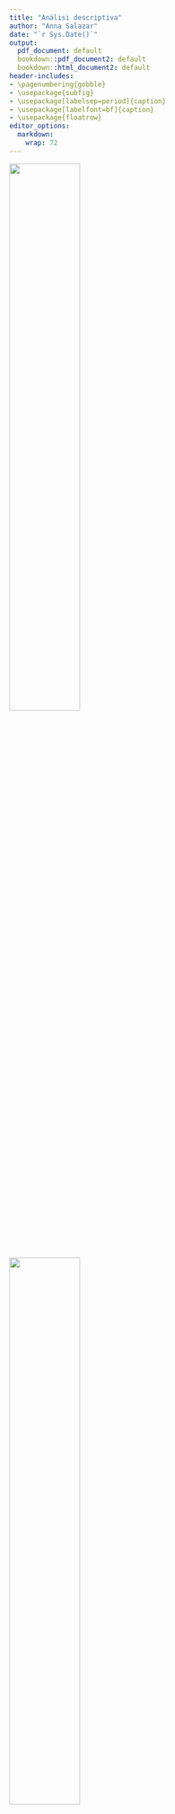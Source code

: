 ```yaml
---
title: "Anàlisi descriptiva"
author: "Anna Salazar"
date: "`r Sys.Date()`"
output:
  pdf_document: default
  bookdown::pdf_document2: default
  bookdown::html_document2: default
header-includes:
- \pagenumbering{gobble}
- \usepackage{subfig}
- \usepackage[labelsep=period]{caption}
- \usepackage[labelfont=bf]{caption}
- \usepackage{floatrow}
editor_options:
  markdown:
    wrap: 72
---
```

\vspace{130mm}

<left>
![](~/Documents/GitHub/TFG/Imatges portada/fme.png){width="50%"}
</left> <right>
![](~/Documents/GitHub/TFG/Imatges portada/UB.png){width="50%"}
</right> 
\newpage

\renewcommand{\contentsname}{Índex}
\renewcommand{\figurename}{Figura}
\renewcommand{\tablename}{Taula}
\floatsetup[table]{capposition=bottom}
\floatsetup[figure]{capposition=bottom}
\captionsetup{width=.75\textwidth}
\tableofcontents

\pagebreak

\pagenumbering{arabic}

```r
knitr::opts_chunk$set(echo = FALSE)
x <- c("bigrquery", "kableExtra", "DBI", "knitr", "dplyr", "VIM", "tidyverse", "summarytools", "reshape2", "ggplot2", "devtools", "naniar", "forcats", "sqldf", "factoextra")

lapply(x, require, character.only = TRUE)

projecte <- "level-oxygen-353005"

dades <- dbConnect(
  bigrquery::bigquery(),
  project = projecte,
  dataset = "examen_final",
  billing = projecte
)
```


# Descripció de la base de dades

```r
A <- data.frame(dbGetQuery(dades, "SELECT * FROM `level-oxygen-353005.examen_final.accident`"))
B <- data.frame(dbGetQuery(dades, "SELECT * FROM `level-oxygen-353005.examen_final.person`"))
C <- data.frame(dbGetQuery(dades, "SELECT * FROM `level-oxygen-353005.examen_final.vehicle`"))
C$HIT_RUN[C$HIT_RUN==9] <- 0 
B$MORT == 0
B$MORT[B$DOA==7 | B$DOA==8 ] <- 1 
```

Les bases de dades que seran utilitzades al llarg de l'estudi provenen de l'agència estatal de trànsit dels Estats Units i contenen tres taules, entre les quals s'hi troba un llistat d’accidents de tràfic ocorreguts al desembre de 2015 als Estats Units, juntament amb un recompte de totes les persones (conductors, passatgers o vianants) involucrades als accidents i, finalment, un inventari de tots els vehicles involucrats als accidents. 

L'enllaç a la base esmentada és el següent: 

<https://www.transportation.gov/briefing-room/traffic-fatalities-sharply-2015>


Més concretament, en cada taula es poden trobar les variables següents:

**Accident** és un llistat d’accidents de trànsit ocorreguts al desembre de 2015 als Estats Units.

| Variable           | Tipus         | Descripció                                                                                                        |
|--------------------|---------------|-------------------------------------------------------------------------------------------------------------------|
| ST_CASE            | Categòrica    | Codi de l’accident                                                                                                |
| DAY                | Categòrica    | Dia de l’accident (de l’1 al 31)                                                                                  |
| HOUR               | Numèrica      | Hora de l’accident (99 = desconeguda)                                                                             |
| MINUTE             | Numèrica      | Minut de l’accident (99 = desconegut)                                                                             |
| RUR_URB            | Categòrica    | Informació sobre la localització (1 = Rural, 2 = Urbà, 6 = Via no classificada, 8 = No registrat, 9 = Desconegut) |
| DAY_WEEK           | Categòrica    | Dia de la setmana (1 = Diumenge, 2 = Dilluns, ..., 7 = Dissabte)                                                  |
| FATALS             | Numèrica      | Nombre de ferits a l’accident                                                                                     |
| DRUNK_DR           | Numèrica      | Nombre de conductors beguts involucrats a l’accident                                                              |
: Llistat de variables de la taula Accident

**Person** és un llistat de totes les persones (conductors, passatgers o vianants) involucrades als accidents.

| Variable           | Tipus         | Descripció                                                                                                        |
|--------------------|---------------|-------------------------------------------------------------------------------------------------------------------|
| ST_CASE            | Categòrica    | Codi de l’accident al qual està involucrada la persona                                                            |
| PER_NO             | Categòrica    | Nombre de la persona dins de cada accident                                                                        |
| AGE                | Numèrica      | Edat de la persona (998 = No registrada, 999 = Desconeguda)                                                       |
| SEX                | Categòrica    | Sexe de la persona (1 = home, 2 = dona, 8 = No registrat, 9 = Desconegut)                                          |
| PER_TYP            | Categòrica    | Tipus de persona (1 = conductor, 2 = ocupant, resta de codis = altres)                                            |
| DOA                | Categòrica    | Tipus de víctima (0 = sobreviu, 7 = mort a l’accident, 8 = mort al trasllat, 9 = Desconegut)                |

: Llistat de variables de la taula Person

**Vehicle** és un llistat de tots els vehicles involucrats als accidents.


| Variable           | Tipus         | Descripció                                                                                                        |
|--------------------|---------------|-------------------------------------------------------------------------------------------------------------------|
| ST_CASE            | Categòrica    | Codi de l’accident al qual està involucrat el vehicle                                                             |
| NO_VEH             | Numèrica      | Nombre de vehicles implicats en l'accident                                                                        |
| HIT_RUN            | Categòrica    | Identificador de vehicle fugit (0 = No, 1 = Sí, 9 = Desconegut)                                                   |
| TRAV_SP            | Numèrica      | Velocitat estimada (mph) del vehicle quan va tenir l’accident (997,998 i 999 = Desconegut)                        |
| PREV_SP            | Categòrica    | Indicador d’existència de límit de velocitat permesa just abans de l’accident (997,998 i 999 = Desconegut)  |

: Llistat de variables de la taula Vehicle




## Objectius del projecte

Estudiant aquesta base de dades sobre persones que s'han vist implicades, de forma directa o indirecta, en accidents de trànsit es preten:

- Descriure els tipus d'accidents que estan registrats

- Analitzar els diferents perfils de persones que pateixen accidents de trànsit

- Desenvolupar un model de predicció que ens permeti establir el tipus de víctima que serà cada persona depenent les característiques de l'accident i els vehicles. 

- Estudiar les relacions de dependència entre variables

\pagebreak

# Lectura de les dades

A partir d'aquestes tres taules, s'extreuran dues bases de dades a partir de les quals es treballarà al llarg del projecte.

En primer lloc, es tindrà en compte la informació dels accidents. D'aquesta manera es podrà estudiar les característiques dels diferents accidents regitrats, així com es podran fer prediccions sobre els nous accidents en funció de les seves característiques. S'ha anomenat aquesta base `accident`, i està conformada per les variables següents: DAY, HOUR, MINUTE, RUR_URB, DAY_WEEK, FATALS, DRUNK_DR, NO_PER, MORTS, NO_VEHICLE, HIHAMORTS.

Les variables **MORTS**, **NO_PER**, **NO_VEHICLE** i **HIHAMORTS** han sigut creades a posteriori a partir de les taules de les que es disposava, i es defineixen a continuació:

| Variable            | Tipus         | Descripció                                                                                                      |
|---------------------|---------------|------------------------------------------------------------------------------------------------------------------|
| MORTS               | Numèrica      | Nombre de morts en l'accident                                                                                   |
| NO_PER              | Numèrica      | Nombre de persones implicades en l'accident                                                                     |
| NO_VEHICLE          | Numèrica      | Nombre de vehicles implicats en l'accident                                                                      |
| HIHAMORTS           | Categòrica    | Variable identificadora dels accidents mortals (0: no hi ha morts en l'accident, 1: hi ha morts en l'accident)|

: Llistat de variables definides a posteriori per a la taula Accidents

```r
# Nombre de persones per accident
query11 <- sqldf("SELECT DISTINCT A.ST_CASE, DAY, HOUR, MINUTE, RUR_URB, DAY_WEEK,
                                 FATALS, DRUNK_DR, COUNT(B.ST_CASE) AS NO_PER, SUM(MORT) AS MORTS
                        FROM B INNER JOIN  A 
                        ON A.ST_CASE = B.ST_CASE
                        GROUP BY A.ST_CASE, DAY, HOUR, MINUTE, RUR_URB, DAY_WEEK,
                                 FATALS, DRUNK_DR")

query11$MORTS[is.na(query11$MORTS)] <- 0

# Nombre de vehicles per accident
query12 <- sqldf("SELECT DISTINCT A.ST_CASE, DAY, HOUR, MINUTE, RUR_URB, DAY_WEEK,
                                 FATALS, DRUNK_DR, COUNT(C.ST_CASE) AS NO_VEHICLE
                        FROM C INNER JOIN  A 
                        ON A.ST_CASE = C.ST_CASE
                        GROUP BY A.ST_CASE, DAY, HOUR, MINUTE, RUR_URB, DAY_WEEK,
                                 FATALS, DRUNK_DR")


# Ajuntem l'accident amb el nombre de persones i el nombre de vehicles
accidents <- sqldf("SELECT query11.*, NO_VEHICLE
                        FROM query11 INNER JOIN  query12 
                        ON query11.ST_CASE = query12.ST_CASE")
accident <- accidents[,-1]

accident$HIHAMORTS = 0
accident$HIHAMORTS[accidents$MORTS>0] <- 1

accident <- data.frame(accident)
for(i in c(1, 4, 5, 11)) {
  accident[,i]<-as.factor(accident[,i])
}
```


D'altra banda, s'estudiarà la informació sobre les persones implicades en aquests accidents. D'aquesta manera es podrà perfilar el tipus de conductors en els casos en que hi hagi morts en l'accident, així com en els que no hi hagi. Aquesta informació també ens facilitarà l'elaboració de possibles models per predir el tipus de víctima que serà una persona involucrada en un accident de trànsit en base a les seves característiques. en aquest cas, s'ha anomenat aquesta base `persones`, i està conformada per les variables següents: DAY, HOUR, MINUTE, RUR_URB, DAY_WEEK, FATALS, DRUNK_DR, NO_PER, MORTS, NO_VEHICLE, NO_FUGITS, AGE, SEX, PERTYP i DOA.

Las variable **NO_FUGITS** ha sigut creada a posteriori a partir de les taules de les que es disposava, i es defineix a continuació:

| Variable           | Tipus         | Descripció                                                                                                        |
|--------------------|---------------|-------------------------------------------------------------------------------------------------------------------|
| NO_FUGITS          | Numèrica      | Nombre de vehicles fugits implicats en l'accident                                                                 |
: Llistat de variables definides a posteriori per a la taula Persones

```r
# Ajuntem l'accident amb els vehicles
query3 <- sqldf("SELECT accidents.*, SUM(HIT_RUN) AS NO_FUGITS
                        FROM accidents INNER JOIN  C 
                        ON accidents.ST_CASE = C.ST_CASE
                GROUP BY accidents.ST_CASE, DAY, HOUR, MINUTE, RUR_URB, DAY_WEEK,
                                 FATALS, DRUNK_DR
                HAVING HIT_RUN <> 9")

# Ajuntem l'accident amb les persones
query4 <- sqldf("SELECT query3.*, AGE, SEX, PER_TYP, DOA
                        FROM query3 INNER JOIN  B 
                        ON query3.ST_CASE = B.ST_CASE")
persones <- query4[,-1]
n <- nrow(persones)
persones <- data.frame(persones)
for(i in c(1, 4, 5, 13, 14, 15)) {
  persones[,i]<-as.factor(persones[,i])
}
```


# Preprocessament

La base de dades d'accidents està formada per `r nrow(accident)` casos (accidents) i `r ncol(accident)` variables. En canvi, la base de dades de persones la conformen `r nrow(persones)` individus (files) i `r ncol(persones)` variables (columnes).

Les variables que tenim són DAY, HOUR, MINUTE, RUR_URB, DAY_WEEK, FATALS, DRUNK_DR, NO_PER, MORTS, NO_VEHICLE, HIHAMORTS, NO_FUGITS, AGE, SEX, PERTYP i DOA.

## Missings

Per a poder tractar les dades mancants de la base de dades, en primer lloc haurem de tranformar-les, ja que les variables que presenten dades mancants les tenen codificades.

En el cas de les variables numèriques amb *missings*, que són l'edat (AGE), l'hora (HOUR), el minut (MINUTE) i la velocitat estimada del vehicle quan va tenir l'accident (TRAV_SP), les codificacions per aquestes dades són 99, 997, 998 o 999, depenent de cada cas.

```r
# Variable AGE
persones <- persones %>% replace_with_na(replace = list(AGE = c(998, 999)))

# Variable MINUTE
persones <- persones %>% replace_with_na(replace = list(MINUTE = c(99)))
accident <- accident %>% replace_with_na(replace = list(MINUTE = c(99)))

# Variable HOUR
persones <- persones %>% replace_with_na(replace = list(HOUR = c(98, 99)))
accident <- accident %>% replace_with_na(replace = list(HOUR = c(98, 99)))
```

Un cop transformades aquestes dades, podem visualitzar a la taula següent els *missings* per cada variable numèrica, tant en terme absolut com relatiu. A la taula següent s'hi poden trobar les variables de les bases de dades d'accidents i de persones, respectivament, juntament amb el nombre de dades mancants que presenten, i el tant per cent que aquestes suposen al total de la informació de la variable.

```r
propmiss <- function(dataframe) lapply(dataframe,function(x) data.frame(na = sum(is.na(x)),
                    n = length(x),  propNA = round(sum(is.na(x))/length(x),4) * 100))

missingsa <- propmiss(accident)
missingsa <- do.call(rbind.data.frame, missingsa)
missingsa <- missingsa[,-2]
colnames(missingsa) <- c("NA","Percentatge de NA")

missingsp <- propmiss(persones)
missingsp <- do.call(rbind.data.frame, missingsp)
missingsp <- missingsp[,-2]
colnames(missingsp) <- c("NA","Percentatge de NA")


knitr::kables(
  list(
    knitr::kable(missingsa), 
    knitr::kable(missingsp)), 
  caption = "Percentatge de missings per variable", format="latex")
```

Tal i com es pot observar, a la base de dades d'accidents s'hi troben *missings* per a les variables `HOUR` i `MINUTES`, mentre que per a la base de dades de persones, s'hi troben missings per a les variables `HOUR`, `MINUTES` i `AGE`. En ambdós casos, totes les variables són numèriques i, per aquest motiu es pot usar l'algoritme KNN per a la imputació de valors a les dades mancants.

*K-nearest neighbors* (KNN) és un tipus d'algoritme d'aprenentatge supervisat que s'utilitza tant per a la regressió com per a la classificació. La seva funció és intentar predir la classe correcta per a unes dades de prova (que, en el nostre cas, seran les variables que presenten dades mancants) en base a la seva similitut amb altres mostres de dades conegudes (en el nostre cas, les variables completes). Tot això es fa assumint que les dades amb trets similars es troben juntess, i utilitza mesures de distància en el seu nucli.

```r
library(class)
fullVariables<-c(6,7,8,9,10)
aux<-accident[,fullVariables]
var_num_incompletes <- c(2,3)
for (k in var_num_incompletes){
  aux1 <- aux[!is.na(accident[,k]),]
  dim(aux1) 
  aux2 <- aux[is.na(accident[,k]),]
  dim(aux2)
  
  RefValues<- accident[!is.na(accident[,k]),k]
  
  knn.values = knn(aux1,aux2,RefValues)   
  accident[is.na(accident[,k]),k] = as.numeric(as.character(knn.values))
  fullVariables<-c(fullVariables, k)
  aux<-accident[,fullVariables]
}
```

```r
library(class)
fullVariables<-c(6,7,8,9,10,11)
aux<-persones[,fullVariables]
var_num_incompletes <- c(2,3,12)
for (k in var_num_incompletes){
  aux1 <- aux[!is.na(persones[,k]),]
  dim(aux1) 
  aux2 <- aux[is.na(persones[,k]),]
  dim(aux2)
  
  RefValues<- persones[!is.na(persones[,k]),k]
  
  knn.values = knn(aux1,aux2,RefValues)   
  persones[is.na(persones[,k]),k] = as.numeric(as.character(knn.values))
  fullVariables<-c(fullVariables, k)
  aux<-persones[,fullVariables]
}
```

Un cop s'ha aplicat l'algoritme per a les variables corresponents, es pot veure, a continuació, com cap de les dues bases de dades presenta cap missing a les variables conflictives.

Recordem que la taula mostra les bases de dades d'accidents i de les persones implicades en els accidents, respectivament:

```r

propmiss <- function(dataframe) lapply(dataframe,function(x) data.frame(na = sum(is.na(x)),
                    n = length(x),  propNA = round(sum(is.na(x))/length(x),4) * 100))

missingsa <- propmiss(accident[,c(2,3)])
missingsa <- do.call(rbind.data.frame, missingsa)
missingsa <- missingsa[,-2]
colnames(missingsa) <- c("NA","Percentatge de NA")

missingsp <- propmiss(persones[c(2,3,12)])
missingsp <- do.call(rbind.data.frame, missingsp)
missingsp <- missingsp[,-2]
colnames(missingsp) <- c("NA","Percentatge de NA")

knitr::kables(
  list(
    knitr::kable(
           missingsa), 
    knitr::kable(
           missingsp)
    ), 
  caption = "Percentatge de missings per variable després del KNN", format="latex") %>%
  kable_styling(latex_options = "HOLD_position")

```

\pagebreak

## Outliers

```r
descriptiva <- function(X, nom,dades){
  if (!(is.numeric(X) || class(X) == "Date")){ 
    frecs <- table(as.factor(X), useNA = "no"); proportions <- frecs/n
    dataf <- data.frame(x = levels(as.factor(X)), y = frecs)
    par(mfrow=c(1,2))
    print(ggplot(dataf, aes(x = "", y = frecs, fill = x)) + 
            geom_bar(stat = "identity", width = 1) + 
            scale_y_continuous(expand = c(0,0)) + coord_polar("y", start = 0) +
            scale_fill_brewer(palette = "YlGnBu") +
            theme_minimal())
    print(ggplot(dataf, aes(x = x, y=frecs)) + geom_bar(stat = "identity", 
          color = "#1d91c0", fill = "#1d91c0") + 
            scale_y_continuous(expand = c(0,0)) + theme_void())
    x <- data.frame(X)
    colnames(x) <- nom
    st_options(plain.ascii  = FALSE,  headings = FALSE, footnote = NA,
          style = 'grid', dfSummary.varnumbers = FALSE,
          dfSummary.valid.col = FALSE, tmp.img.dir  = "img", round.digits = 3,
          dfSummary.silent = TRUE, dfSummary.graph.col= FALSE)
    dfSummary(x) 

   }else{
      par(mfrow=c(1,2))
      print(ggplot(dades, aes(x = X)) + geom_bar(col = "#1d91c0", fill = 
      "#1d91c0") + theme_minimal())
#      print(ggplot(dades, aes(y = X)) + geom_boxplot(col = "#1d91c0", outlier.colour="red", outlier.shape=8,
#       outlier.size=4) + theme_minimal())
       a <- descr(X, transpose = TRUE, stats = c("N.Valid", "min", "q1", "med", 
                 "mean", "sd", "q3", "max", "iqr"), style = "rmarkdown", justify 
                 = "center")
       rownames(a) <- NULL
       kable(a, caption = paste("Resum numèric de la variable", nom), 
             format = "latex", position = "h!")
   }
}
```

Pel que fa a les dades atípiques, en destaca el nombre de persones implicades a l'accident. Més específicament, hi ha un cas en que 53 persones estan involucrades en un accident. A priori, res ens fa pensar que aquesta dada, tot i ser atípica, sigui certa. Això no obstant, a l'hora de la segmentació les dades es podrien veure afectades per aquest valor, ja que alguns algoritmes són molt sensibles a les dades atípiques.

A la següent figura es representa la variable nombre de persones (NO_PER), on es poden identificar de forma clara aquests valors atípics:

```r
#par(mfrow=c(1,2))
descriptiva(persones[,8], "Nombre de persones", dades = persones)
```

Per tal d'assegurar-nos que aquesta dada no afecta al nostre anàlisi, i tenint en compte que disposem d'una base de dades molt gran, treurem aquests casos d'ambdues bases de dades.

```r
persones <- persones[persones[,8] != 53,] 
accident <- accident[accident[,8] != 53,]
```

```r
#par(mfrow=c(1,2))
descriptiva(persones[,8], "Nombre de persones", dades = persones)
```


## Categoritzar

En el cas de les dades mancants que es troben en variables categòriques, el que es farà serà factoritzar-les i, seguidament, definir els nivells que presenta el factor. Així, per exemple, la variable **PER_TYP** presenta $8$ nivells que s'han d'agrupar en $3$ (*Conductor*, *Ocupant* i *Altres*). 

A continuació es mostren els canvis realitzats a algunes de les variables categòriques de la base de dades:

**PER_TYP**: Tipus de persona (1 = conductor, 2 = ocupant, resta de codis = altres).

```r
persones$PER_TYP <- as.factor(persones$PER_TYP)
ab <- levels(persones$PER_TYP)

levels(persones$PER_TYP) <- c("Conductor", "Ocupant", "Altres", "Altres", "Altres", 
                        "Altres", "Altres", "Altres")
de <- levels(persones$PER_TYP)
```

- Abans: `r ab`

- Després: `r de`

**DAY_WEEK**: Dia de la setmana (1 = Diumenge, 2 = Dilluns, . . . , 7 = Dissabte).

```r
persones$DAY_WEEK <- as.factor(persones$DAY_WEEK)
ab <- levels(persones$DAY_WEEK)

levels(persones$DAY_WEEK) <- c("Diumenge", "Dilluns", "Dimarts", "Dimecres", "Dijous",
                         "Divendres", "Dissabte")

accident$DAY_WEEK <- as.factor(accident$DAY_WEEK)
levels(accident$DAY_WEEK) <- c("Diumenge", "Dilluns", "Dimarts", "Dimecres", "Dijous",
                         "Divendres", "Dissabte")

de <- levels(persones$DAY_WEEK)
```

- Abans: `r ab`

- Després: `r de`

**SEX**: Sexe de la persona (1 = home, 2 = dona, 8 = No registrat, 9 = Desconegut).

```r
persones$SEX <- as.factor(persones$SEX)
ab <- levels(persones$SEX)

levels(persones$SEX) <- c("Home", "Dona", "Desconegut", "Desconegut")
de <- levels(persones$SEX)
```

- Abans: `r ab`

- Després: `r de`

Per la variable variable `SEX` hi ha una categoria anomenada "Desconegut", que representa aquelles persones de les quals no tenim informació del seu sexe. Com aquesta categoria no ens aporta informació d'utilitat a l'hora de realitzar l'estudi ni per a relitzar models predictius, prescindirem dels individus que corresponguin aquesta categoria per a realitzar el nostre anàlisi.

```r
persones <- persones[persones$SEX != "Desconegut",] 
persones$SEX <- droplevels(persones$SEX)
```

**RUR_URB**: Informació sobre la localització (1 = Rural, 2 = Urbà, 6 = Via no classificada, 8 = No registrat, 9 = Desconegut). 

```r
persones$RUR_URB <- as.factor(persones$RUR_URB)
accident$RUR_URB <- as.factor(accident$RUR_URB)
ab <- levels(persones$RUR_URB)

levels(persones$RUR_URB) <- c("Rural", "Urbà", "Desconegut", 
                        "Desconegut", "Desconegut")
levels(accident$RUR_URB) <- c("Rural", "Urbà", "Desconegut", 
                        "Desconegut", "Desconegut")

de <- levels(persones$RUR_URB)
```

- Abans: `r ab`

- Després: `r de`

**HI HA MORTS**: Variable identificadora dels accidents mortals (0: no hi ha morts en l'accident, 1: hi ha morts en l'accident).

```r
accident$HIHAMORTS <- as.factor(accident$HIHAMORTS)
ab <- levels(accident$HIHAMORTS)

levels(accident$HIHAMORTS) <- c("No", "Sí")

de <- levels(accident$HIHAMORTS)
```

- Abans: `r ab`

- Després: `r de`

**DOA**: Tipus de víctima (0 = sobreviu, 7 = mort a l’accident, 8 = mort al trasllat, 9 = Desconegut)

```r
persones$DOA <- as.factor(persones$DOA)
ab <- levels(persones$DOA)

levels(persones$DOA) <- c("Sobreviu", "Mor", "Mor", "Desconegut")

de <- levels(persones$DOA)
```

- Abans: `r ab`

- Després: `r de`

Per aquesta última variable, `DOA`, hi ha una categoria anomenada "Desconegut", que representa aquelles persones que no se sap si sobreviuen a l'accident o no. Ja que en aquest estudi el fet de sobreviure o no a l'accident és de gran interès, i aquesta categoria  no ens aporta informació útil, prescindirem dels individus enmarcats en aquesta categoria per a realitzar el nostre anàlisi.

```r
persones <- persones[persones$DOA != "Desconegut",] 
persones$DOA <- droplevels(persones$DOA)
```


```r
lev <- c("1", "2", "3", "4", "5", "6", "7", "8", "9", "10", "11", "12", "13", 
         "14", "15", "16", "17", "18", "19", "20", "21", "22", "23", "24", "25",
         "26", "27", "28", "29", "30", "31")
persones$DAY <- factor(persones$DAY, levels = lev)
accident$DAY <- factor(accident$DAY, levels = lev)
```

Per últim, es crearan dues variables noves a partir de `HOURS` i `DAY`, que ja són presents a ambdós conjunts de dades. Aquest pas es realitza perquè les variables `HOURS` i `DAY` tenen un rang de valors molt elevat que ens aporta poca informació. 

**HOURS_agrupat**

En el cas de la variable `HOURS`, es tindrà en compte que, comunament, es considera que el dia està format per 5 intervals de temps segons la posició del sol. Aquest són la matinada (de les 0 a les 5 h incloses), el matí (de les 6 a les 11 h incloses), el migdia (de les 12 a les 14 h incloses), la tarda (de les 15 a les 19 h incloses) i la nit (de les 20 a les 23 h incloses). S'han fet servir aquests intervals per definir la nova variable `HOURS_agrupat`

```r
accident$HOUR_agrupat<- as.factor(accident$HOUR)
ab <- levels(accident$HOUR_agrupat)

levels(accident$HOUR_agrupat) <- c("Matinada","Matinada","Matinada", "Matinada", "Matinada", "Matinada", "Matí", "Matí", "Matí", "Matí", "Matí", "Matí", "Migdia", "Migdia","Migdia","Tarda","Tarda","Tarda","Tarda","Tarda", "Nit", "Nit", "Nit", "Nit", "Nit")
de <- levels(accident$HOUR_agrupat)

persones$HOUR_agrupat <- as.factor(persones$HOUR)
levels(persones$HOUR_agrupat) <- c("Matinada","Matinada","Matinada", "Matinada", "Matinada", "Matinada", "Matí", "Matí", "Matí", "Matí", "Matí", "Matí", "Migdia", "Migdia","Migdia","Tarda","Tarda","Tarda","Tarda","Tarda", "Nit", "Nit", "Nit", "Nit", "Nit")
```

- Abans: `r ab`

- Després: `r de`


**SETMANA**

Pel que fa a la variable `SETMANA`, s'han definit les setmanes del mes en que es va realitzar el seguiment que presenten les dades. S'ha considerat el primer dia de la setmana el dilluns i l'últim el diumenge, tenint en compte que el dia 1 del mes era un dimarts. Per aquest motiu les setmanes 1 i 5 són les més curtes, especialment la cinquena, ja que el dia 31 va caure en dijous.

```r
accident$SETMANA <- accident$DAY
ab <- levels(accident$SETMANA)

levels(accident$SETMANA) <- c("Setmana 1", "Setmana 1", "Setmana 1", "Setmana 1", "Setmana 1", "Setmana 1", "Setmana 2", "Setmana 2", "Setmana 2", "Setmana 2", "Setmana 2", "Setmana 2", "Setmana 2", "Setmana 3", "Setmana 3", "Setmana 3", "Setmana 3", "Setmana 3", "Setmana 3", "Setmana 3", "Setmana 4", "Setmana 4", "Setmana 4", "Setmana 4", "Setmana 4", "Setmana 4", "Setmana 4", "Setmana 5", "Setmana 5", "Setmana 5", "Setmana 5")
de <- levels(accident$SETMANA)

persones$SETMANA <- persones$DAY
levels(persones$SETMANA) <- c("Setmana 1", "Setmana 1", "Setmana 1", "Setmana 1", "Setmana 1", "Setmana 1", "Setmana 2", "Setmana 2", "Setmana 2", "Setmana 2", "Setmana 2", "Setmana 2", "Setmana 2", "Setmana 3", "Setmana 3", "Setmana 3", "Setmana 3", "Setmana 3", "Setmana 3", "Setmana 3", "Setmana 4", "Setmana 4", "Setmana 4", "Setmana 4", "Setmana 4", "Setmana 4", "Setmana 4", "Setmana 5", "Setmana 5", "Setmana 5", "Setmana 5")
```

- Abans: `r ab`

- Després: `r de`


## Variable resposta

Per últim, definirem les variables resposta per a cada base de dades, és a dir, aquelles característiques que ens interessa poder predir tant en els futurs accidents com en les pròximes persones que es vegin involucrades en aquests.

Per una banda, és d'interès classificar els accidents segons si aquests han ocasionat morts o bé no ha sigut el cas. D'aquesta manera, es podria crear un model de predicció que permeti establir si un accident serà mortal o no en el futur en funció de les característiques que presenti.

Per tant, la variable d'interès és `HIHAMORTS`, que es mostra a la següent figura.

```r
par(mfrow=c(1,2))
descriptiva(accident[,11], "Hi ha morts", dades = persones)
```

\pagebreak

Seguint aquesta línia, serà també de gran importància el tipus de víctima que esdevindran cadascuna de les persones implicades en un accident. En aquest cas, la variable d'interès serà `DOA`, de la qual es pot trobar un breu anàlisi descriptiu a la figuara següent.

```r
par(mfrow=c(1,2))
descriptiva(persones[,15], "Tipus de víctima", dades = persones)
```


```r
write.csv(accident,"/Users/annasalazar/Documents/accidents_bd.csv", row.names = FALSE)
write.csv(persones,"/Users/annasalazar/Documents/persones_bd.csv", row.names = FALSE)
```


\pagebreak

# Anàlisi descriptiva univariant

## Variables numèriques 

### Variables vinculades als accidents

| Variable            | Tipus         | Descripció                                                                                                      |
|---------------------|---------------|------------------------------------------------------------------------------------------------------------------|
| HOUR               | Numèrica      | Hora de l’accident (99 = desconeguda)                                                                             |
| MINUTE             | Numèrica      | Minut de l’accident (99 = desconegut)                                                                             |
| FATALS             | Numèrica      | Nombre de ferits a l’accident                                                                                     |
| DRUNK_DR           | Numèrica      | Nombre de conductors beguts involucrats a l’accident                                                              |
| MORTS               | Numèrica      | Nombre de morts en l'accident                                                                                   |
| NO_PER              | Numèrica      | Nombre de persones implicades en l'accident                                                                     |
| NO_VEHICLE          | Numèrica      | Nombre de vehicles implicats en l'accident                                                                      |

: Variables numèriques vinculades als accidents


```r
a1 <- descr(accident$HOUR, transpose = TRUE, stats = c("N.Valid", "min", "q1", "med", "mean", "sd", "q3", "max", "iqr"), style = "rmarkdown", justify = "center")
rownames(a1) <- NULL

a2 <- descr(accident$MINUTE, transpose = TRUE, stats = c("N.Valid", "min", "q1", "med", "mean", "sd", "q3", "max",
                                                       "iqr"), style = "rmarkdown", justify = "center")
rownames(a2) <- NULL

a3 <- descr(accident$FATALS, transpose = TRUE, stats = c("N.Valid", "min", "q1", "med", "mean", "sd", "q3", "max",
                                                       "iqr"), style = "rmarkdown", justify = "center")
rownames(a3) <- NULL

a4 <- descr(accident$DRUNK_DR, transpose = TRUE, stats =  c("N.Valid", "min", "q1", "med", "mean", "sd", "q3", 
                                                        "max", "iqr"), style = "rmarkdown", justify = "center")
rownames(a4) <- NULL

a5 <- descr(accident$MORTS, transpose = TRUE, stats = c("N.Valid", "min", "q1", "med", "mean", "sd", "q3", 
                                                       "max", "iqr"), style = "rmarkdown", justify = "center")
rownames(a5) <- NULL

a6 <- descr(accident$NO_PER, transpose = TRUE, stats = c("N.Valid", "min", "q1", "med", "mean", "sd", "q3", "max",
                                                       "iqr"), style = "rmarkdown", justify = "center")
rownames(a6) <- NULL

a7 <- descr(accident$NO_VEHICLE, transpose = TRUE, stats = 
             c("N.Valid", "min", "q1", "med", "mean", "sd", "q3", "max", "iqr"),
           style = "rmarkdown", justify = "center")
rownames(a7) <- NULL

a <- rbind(a1,a2,a3,a4,a5,a6,a7)
Variable <- c("HOUR", "MINUTE", "FATALS", "DRUNK_DR", "NO_PER", "MORTS", "NO_VEHICLE")
a <- cbind(Variable,a)
kable(a, caption = "Resum de les variables numèriques vinculades als accidents", 
             format = "latex", position = "h!")
```

Per a comprobar que les dades són correctes i que les dades s'han tractat bé en termes de *missings* i *outliers*, farem ús del resum numèric de cada variable que es mostra a la taula superior (taula 13). 

Les variables `HOUR`i `MINUTE` prenen valors entre 0 i 23 i entre 0 i 59 respectivament, els quals són rangs esperats i no donen peu a cap dada atípica en la seva distribució. A la tercera fila de la taula es troba el nombre de ferits a l'accident, `FATALS`, que senyala que no hi ha cap accidents en què no hi hagi, com a mínim, un ferit. També veiem com el nombre màxim que ferits és 5, però en termes generals i en base als quartils 1 i 2 i la mitjana s'observa que la gran majoria dels accidents només presenten una persona ferida. Així mateix, pel que fa al nombre de conductors beguts involucrats a l'accident, `DRUNK_DR`, no involucren a cap conductor begut, és a dir, aquesta variable pren el valor 0 en la majoria dels casos (el 75\% com a mínim, com indica el tercer quartil). Això no obstant, hi ha casos en que hi ha fins a 2 conductors beguts involucrats en un mateix accident. 

-Mirar variables NO_PER i MORTS-

Per últim, en tots els accidents de trànsit hi ha un mínim d'un vehicle, i així ho mostra la variable `NO_VEHICLE`. L'accident amb més vehicles implicats en té 6.

En quant als *missings*, la primera columna de la taula és un recompte dels casos vàlids per a cada variable, és a dir, aquells que no presenten valors mancants per a aquella variable concreta. Es pot comprobar com el mètode de imputació s'ha realitzat correctament, perquè totes les variables presenten el mateix recompte de casos vàlids, que coincideix amb el nombre d'accidents total a la base de dades.

### Variables vinculades a les persones

| Variable            | Tipus         | Descripció                                                                                                      |
|---------------------|---------------|------------------------------------------------------------------------------------------------------------------|
| HOUR                | Numèrica      | Hora de l’accident (99 = desconeguda)                                                                            |
| MINUTE              | Numèrica      | Minut de l’accident                                                                                              |
| FATALS              | Numèrica      | Nombre de ferits a l’accident                                                                                    |
| DRUNK_DR            | Numèrica      | Nombre de conductors beguts involucrats a l’accident                                                              |
| MORTS               | Numèrica      | Nombre de morts en l'accident                                                                                    |
| NO_PER              | Numèrica      | Nombre de persones implicades en l'accident                                                                      |
| NO_VEHICLE          | Numèrica      | Nombre de vehicles implicats en l'accident                                                                       |
| NO_FUGITS           | Numèrica      | Nombre de vehicles fugits implicats en l'accident                                                                |
| AGE                 | Numèrica       | Edat de la persona                                                                                              |

: Variables numèriques vinculades a les persones
       
```r
a1 <- descr(persones$HOUR, transpose = TRUE, stats = c("N.Valid", "min", "q1", "med", "mean", "sd", "q3", "max", "iqr"), style = "rmarkdown", justify = "center")
rownames(a1) <- NULL

a2 <- descr(persones$MINUTE, transpose = TRUE, stats = c("N.Valid", "min", "q1", "med", "mean", "sd", "q3", "max",
                                                       "iqr"), style = "rmarkdown", justify = "center")
rownames(a2) <- NULL

a3 <- descr(persones$FATALS, transpose = TRUE, stats = c("N.Valid", "min", "q1", "med", "mean", "sd", "q3", "max",
                                                       "iqr"), style = "rmarkdown", justify = "center")
rownames(a3) <- NULL

a4 <- descr(persones$DRUNK_DR, transpose = TRUE, stats =  c("N.Valid", "min", "q1", "med", "mean", "sd", "q3", 
                                                        "max", "iqr"), style = "rmarkdown", justify = "center")
rownames(a4) <- NULL

a5 <- descr(persones$MORTS, transpose = TRUE, stats = c("N.Valid", "min", "q1", "med", "mean", "sd", "q3", 
                                                       "max", "iqr"), style = "rmarkdown", justify = "center")
rownames(a5) <- NULL

a6 <- descr(persones$NO_PER, transpose = TRUE, stats = c("N.Valid", "min", "q1", "med", "mean", "sd", "q3", "max",
                                                       "iqr"), style = "rmarkdown", justify = "center")
rownames(a6) <- NULL

a7 <- descr(persones$NO_VEHICLE, transpose = TRUE, stats = 
             c("N.Valid", "min", "q1", "med", "mean", "sd", "q3", "max", "iqr"),
           style = "rmarkdown", justify = "center")
rownames(a7) <- NULL

a8 <- descr(persones$NO_FUGITS, transpose = TRUE, stats = c("N.Valid", "min", "q1", 
                                                        "med", "mean", "sd", "q3", 
                                                        "max", "iqr"),
           style = "rmarkdown", justify = "center")
rownames(a8) <- NULL

a9 <- descr(persones$AGE, transpose = TRUE, stats = c("N.Valid", "min", "q1", 
                                                        "med", "mean", "sd", 
                                                        "q3", "max", "iqr"),
           style = "rmarkdown", justify = "center")
rownames(a9) <- NULL

a <- rbind(a1, a2, a3, a4, a5, a6, a7, a8, a9)
variable <- c("HOUR", "MINUTE", "FATALS", "DRUNK_DR", "NO_PER", "MORTS", "NO_VEHICLE", "NO_FUGITS", "EDAT")
a <- cbind(variable,a)
kable(a, caption = "Resum de les variables numèriques vinculades a les persones", 
             format = "latex", position = "h!")
```

En quant a les variables vinculades a les persones, només varien les variables `NO_FUGITS` i `EDAT` respecte a la taula anterior. De fet, la distribució de les variables `HOUR`, `MINUTE`, `FATALS`, `DRUNK_DR`, `NO_PER`, `MORTS` i `NO_VEHICLE` no presenta canvis rellevants respecte a la distribució que es troba a la taula anterior. No es troba cap cas de dada atípica ni cap dada mancant per aquestes variables. Per aquest motiu, ens centrarem ara en els resums de les variables `NO_FUGITS` i `EDAT`.

Pel que fa al nombre de vehicles fugits a l'accident, el tercer quartil indica que al 75\% dels casos no hi ha cap vehicle fugit, i si en fixem en el valor màxim que pren aquesta variable, el cas amb més vehicles fugits en presenta 3. Finalment, en quant a l'edat de les persones, el rang de valors va des de 0 a 98 anys, és a dir, en alguns accidents hi ha implicats nadons, i en d'altres persones de mitjana edat. 

Novament, ens trobem amb que la primera columna de la taula és un recompte dels casos vàlids per a cada variable, és a dir, aquells que no presenten valors mancants per a aquella variable concreta. Es pot comprobar com el mètode de imputació s'ha realitzat correctament, perquè totes les variables presenten el mateix recompte de casos vàlids, que coincideix amb el nombre d'accidents total a la base de dades.

\pagebreak


## Variables categòriques

### Variables vinculades als accidents

**DAY**: Dia de l’accident (de l’1 al 31). Tipus de variable: `r class(persones$DAY)`

```r
st_options(plain.ascii  = FALSE,  headings = FALSE, footnote = NA,
          style = 'grid', dfSummary.varnumbers = FALSE,
          dfSummary.valid.col = TRUE, tmp.img.dir  = "img", round.digits = 3,
          dfSummary.silent = TRUE, dfSummary.graph.col= FALSE)
dfSummary(accident[,1]) 
```

**RUR_URB**: Informació sobre la localització (1 = Rural, 2 = Urbà, 6 = Via no classificada, 8 = No registrat, 9 = Desconegut). Tipus de variable: `r class(persones$RUR_URB)`

```r
st_options(plain.ascii  = FALSE,  headings = FALSE, footnote = NA,
          style = 'grid', dfSummary.varnumbers = FALSE,
          dfSummary.valid.col = TRUE, tmp.img.dir  = "img", round.digits = 3,
          dfSummary.silent = TRUE, dfSummary.graph.col= FALSE)
dfSummary(accident[,4]) 
```

**DAY_WEEK**: Dia de la setmana (1 = Diumenge, 2 = Dilluns, . . . , 7 = Dissabte). Tipus de variable: `r class(persones$DAY_WEEK)`

```r
st_options(plain.ascii  = FALSE,  headings = FALSE, footnote = NA,
          style = 'grid', dfSummary.varnumbers = FALSE,
          dfSummary.valid.col = TRUE, tmp.img.dir  = "img", round.digits = 3,
          dfSummary.silent = TRUE, dfSummary.graph.col= FALSE)
dfSummary(accident[,5]) 
```

**HIHAMORTS**:

```r
st_options(plain.ascii  = FALSE,  headings = FALSE, footnote = NA,
          style = 'grid', dfSummary.varnumbers = FALSE,
          dfSummary.valid.col = TRUE, tmp.img.dir  = "img", round.digits = 3,
          dfSummary.silent = TRUE, dfSummary.graph.col= FALSE)
dfSummary(accident[,11]) 
```

### Variables vinculades a les persones

**SEX**: Sexe de la persona (1 = home, 2 = dona, 8 = No registrat, 9 = Desconegut). Tipus de variable: `r class(persones$SEX)`

```r
st_options(plain.ascii  = FALSE,  headings = FALSE, footnote = NA,
          style = 'grid', dfSummary.varnumbers = FALSE,
          dfSummary.valid.col = TRUE, tmp.img.dir  = "img", round.digits = 3,
          dfSummary.silent = TRUE, dfSummary.graph.col= FALSE)
dfSummary(persones[,13]) 
```

**PER_TYP**: Tipus de persona (1 = conductor, 2 = ocupant, resta de codis = altres). Tipus de variable: `r class(persones$PER_TYP)`

```r
st_options(plain.ascii  = FALSE,  headings = FALSE, footnote = NA,
          style = 'grid', dfSummary.varnumbers = FALSE,
          dfSummary.valid.col = TRUE, tmp.img.dir  = "img", round.digits = 3,
          dfSummary.silent = TRUE, dfSummary.graph.col= FALSE)
dfSummary(persones[,14]) 
```

**DOA**: Tipus de víctima (0 = sobreviu, 7 = mort a l’accident, 8 = mort al trasllat, 9 = Desconegut). Tipus de variable: `r class(persones$DOA)` 

```r
st_options(plain.ascii  = FALSE,  headings = FALSE, footnote = NA,
          style = 'grid', dfSummary.varnumbers = FALSE,
          dfSummary.valid.col = TRUE, tmp.img.dir  = "img", round.digits = 3,
          dfSummary.silent = TRUE, dfSummary.graph.col= FALSE)
dfSummary(persones[, 15]) 
```

\pagebreak


# Anàlisi descriptiva bivariant

Per acabar l'anàlisi descriptiva de les dades, s'estudiarà la relació que existeix entre diferents parells de variables. Aquest tipus d'anàlisi ajudarà a esbrinar si existeix una associació entre les variables i, en cas afirmatiu, quina és la força d'aquesta.

Per a la visualització d'aquestes relacions entre variables s'ha fet d'ús d'una plataforma de Google anomenada [Data Studio](https://datastudio.google.com/overview). Aquesta permet convertir les dades en panells o informes complets, fàcils de llegir i de compartir i totalment personalitzables. Algunes de les seves funcionalitats són:

- Descriure les dades amb gràfiques, que inclouen gràfics de línies, de barres i circulars, mapes geogràfics, gràfics d'àrea i de bombolles, taules de dades dinàmiques i molt més.
- Permet que els informes siguin interactius amb filtres de visualització.
- Inclou enllaços i imatges en les quals es pot clicar per crear catàlegs de productes, biblioteques de vídeo i altres continguts amb hipervincles.
- Facilita l'anotació i descripció dels informes amb text i imatges.

A més de presentar totes aquestes característiques, amb Data Studio es poden elaborar fàcilment informes sobre dades procedents d'una gran varietat de fonts, sense necessitat de programar. En tan sols uns instants, permet la connexió a grans conjunts de dades com els que es troben a BigQuery.

### Variables vinculades als accidents

```r
knitr::include_graphics(c("~/Documents/GitHub/TFG/Data Studio/Gràfics/Graph1.png","~/Documents/GitHub/TFG/Data Studio/Gràfics/Graph2.png"))
``` 

Pel que fa al nombre de conductors beguts segons el dia de la setmana en el qual succeeix l'accident, s'observa de forma clara a la gràfica esquerra de la figura 5 com la majoria dels conductors beguts es concentren al cap de setmana. Sembla que podria ser un patró perquè hi ha diferències notables entre la quantitat de conductor beguts a finals de la setmana, en comparació als dilluns, dimarts i dimecres. D'altra banda, si ens fixem, en aquest cas, en el nombre de morts segons el dia de la setmana, el dilluns es troba altra vegada en l'última posició, ja que és el dia en què es donen menys morts en accidents de trànsit. Paral·lelament, els últims dies de la setmana presenten un major nombre d'accidents mortals. Aquesta és la informació que presenta la gràfica dreta de la figura 5.

Si es té en compte la informació d'aquestes últimes gràfiques, es podria pensar que existeix una relació entre el nombre de conductors beguts i el nombre de ferits mortals als accidents de trànsit. S'haurà de tenir en compte aquesta hipòtesi per anàlisis posteriors de les dades.

```r
knitr::include_graphics(c("~/Documents/GitHub/TFG/Data Studio/Gràfics/Graph6.png","~/Documents/GitHub/TFG/Data Studio/Gràfics/Graph3_1.png"))
``` 

Si centrem l'atenció en les hores del dia, a la figura 6 es poden veure les freqüències absolutes quant a la quantitat de morts en els diferents moments del dia. A l'esquerra, es divideix el dia en les seves hores, i s'observa com l'hora en què es produeixen més accidents és a les 6 de la tarda. Perquè la gràfica sigui més informativa, s'han agrupat les hores segons els moments del dia per crear la gràfica de la dreta. 

En definitiva, de les dues gràfiques s'extreu que la majoria de les morts es produeixen a la tarda i a la matinada, mentre que el moment del dia on hi ha menys morts és el migdia.


### Variables vinculades a les persones

<center>

![Nombre de morts segons el nombre de conductor beguts a les diferents edats](~/Documents/GitHub/TFG/Data Studio/Gràfics/Graph12.png){width="50%"}

</center> 

Pel que fa a la informació que tenim registrada sobre les persones involucrades en els accidents, i en la línia de les anàlisis anteriors, la figura 7 presenta una gràfica que mostra una clara relació entre el nombre de conductors beguts i el nombre de morts en l'accident a les diferents edats de les persones implicades. Els punts més extrems d'aquesta gràfica (els que presenten major nombre de conductors beguts i, alhora, major nombre de morts) són les edats 22 i 23. Aquestes dades indueixen a pensar que hi ha més perill d'accidents mortals per a la gent jove a la carretera, si hi ha conductors beguts. Una altra manera d'interpretar aquesta gràfica podria ser que hi ha més conductors joves que agafen el cotxe beguts i, en conseqüència, aquest grup d'edat pateix més accidents mortals.

```r
knitr::include_graphics(c("~/Documents/GitHub/TFG/Data Studio/Gràfics/Graph8_1.png","~/Documents/GitHub/TFG/Data Studio/Gràfics/Graph11.png"))
``` 

 El nombre de vehicles fugits en els accidents de trànsit varia en funció del moment del dia en que es produeix l'accident, així com en funció de la setmana del mes. A la figura 8 es troba, a l'esquerra, la quantitat de vehicles fugits en els diferents moments del dia, i aquests es concentren sobretot a la tarda (de 15 a 19h incloses) i la matinada (de les 0 a les 5h incloses). En canvi, pel que fa a les diferents setmanes del mes es veu com la majoria de cotxes fugits es troben a la primera i la quarta setmana, i la distribució no és uniforme durant totes les setmanes del mes, com s'esperaria si no hi hagués cap relació entre ambdues variables.

<center>

![Quantitat de supervivents segons el sexe](~/Documents/GitHub/TFG/Data Studio/Gràfics/Table1.png){width="50%"}

</center> 

Pel últim, la figura 9 mostra una taula de contingència entre les variables SEX i DOA (és a dir, el sexe de la persona i el tipus de víctima, si sobreviu o no a l'accident). Aquesta taula marca com a categoria més abundant a la base de dades els homes que sobreviuen a l'accident, i com a menys abundant les dones que no sobreviuen al mateix. 

Si es considera aquesta informació de forma relativa, aproximadament el $39\%$ dels homes implicats en els accidents han siguts ferits mortals, mentre que d'entre les dones ho ha sigut aproximadament el $29\%$. S'hauria d'investigar si aquestes diferències són estadísticament significatives o, d'altra banda, no existeix relació entre el sexe i el tipus de víctima en els accidents de trànsit. 


\pagebreak

# Anàlisi per Components Principals

```r

numeriques <- which(sapply(accident, is.numeric))
dcon <- accident[, numeriques]
sapply(dcon, class)
pc1 <- prcomp(dcon, scale = TRUE)
class(pc1)
attributes(pc1)
```

La nostra base de dades depurada té un total de 7 variables numèriques. Per tant, l'anàlisi de components principals tindrà un total de 7 components. Després de realitzar els càlculs corresponents, obtenim que l'ACP de les variables numèriques és el següent:

```r
print(pc1)
```
```r
#QUIN PERCENTATGE DE INERCIA ES REPRESENTADA EN EL SUBESPAIS?
#Volem saber quantes dimensions son necesaries per representar fins el 80% de la inercia (variabilitat)
pc1$sdev
(inerProj<- pc1$sdev^2)
(totalIner<- sum(inerProj))
(pinerEix<- 100*inerProj/totalIner)
```

Sabem que cada component representa una inèrcia concreta. Ho podem veure gràficament en els següent gràfic de barres.


```r
fviz_screeplot(pc1, addlabels = TRUE, ylim = c(0, 30))
```



```r
percInerAccum <- 100*cumsum(pc1$sdev[1:dim(dcon)[2]]^2)/dim(dcon)[2]
percInerAccum

# Percentatge del acumulat d'inèrcia representat en cada subespai
par(cex.main = 1, cex.lab = 1)
barplot(percInerAccum, 
        main="Percentatge d'inèrcia acumulada en cada Component Principal",
        xlab="Nombre de components", names.arg=1:7,
        ylab="Percentatge d'inèrcia acumulada",
        ylim=c(0,125))

abline(h=80, col=2, lwd=2)
text(x=seq(0.5, by=1.12, length=6), y = percInerAccum,
     paste0(round(percInerAccum,2),"%"), cex=0.85, srt=0)
```




Tenint en compte que la inèrcia equival a la proporció de la variabilitat de les dades, sabem que amb un 80% d'inèrcia, podem obtenir gairebé tota la informació. Mirant el gràfic de la inèrcia acumulada, es pot veure que amb les 4 primeres components ja obtenim gairebé el 80% de la inèrcia, així que ens podem servir d'aquestes per al nostre anàlisi.


```r
nd = 4
print(pc1)
attributes(pc1)
pc1$rotation #components principals
```

```r
dim(pc1$x)
dim(dcon)
# Dades als nous eixos de les 5 PCA
Psi = pc1$x[,1:nd]
dim(Psi)
```

```r
iden = row.names(dcon) #Etiquetes dels individus
etiq = names(dcon) #etiquetes de les variables numeriques
ze = rep(0,length(etiq)) # WE WILL NEED THIS VECTOR AFTERWARDS FOR THE GRAPHICS
```

\pagebreak

A continuació realitzem un gràfic de dispersió per a totes les combinacions possibles.


```r


fviz_pca_ind(pc1, geom.ind = "point", 
             col.ind = "#1d91c0", 
             axes = c(1, 2), 
             pointsize = 1.5) 
```


```r
varcat=accident$HIHAMORTS 
colores <- function(varcat){
# la función rainbow() devuelve un vector que contiene el número de colores distintos
col <- rainbow(length(unique(varcat)))
return(col[as.numeric(as.factor(varcat))])
}

#par(mfrow = c(1,2))
# Observaciones sobre PC1 y PC2
plot(pc1$x[,1:2], col = colores(accident$HIHAMORTS ), 
     pch = 19, 
     xlab = "PC1", 
     ylab = "PC2")
legend("topright", levels(accident$HIHAMORTS), pch = 19, col = colores(levels(accident$HIHAMORTS)))
# Observaciones sobre PC1 y PC3
#plot(pc1$x[,c(1, 3)], col = colores(accident$HIHAMORTS ), 
 #    pch = 19, 
 #    xlab = "Z1", 
 #    ylab = "Z3")
```

```r
fviz_pca_var(pc1, col.var = "cos2", 
             geom.var = "arrow", 
             labelsize = 2, 
             repel = FALSE)
```

```r
fviz_contrib(pc1, choice = "var", axes = 1)
```

 La línea roja discontinua indica el valor medio de contribución. Para una determinada componente, una variable con una contribución mayor a este límite puede considerarse importante a la hora de contribuir a esta componente. En la representación anterior, el gen 5951 es la que más contribuye a la PC1.

```r
Phi = cor(dcon, Psi)
#View(Phi)
var <- get_pca_var(pc1)
var
```

```r
biplot(pc1, scale = 0, cex = 0.5, col = c("dodgerblue3", "deeppink3"), xlim = c(-2,14), ylim = c(-5, 6))
```


Para los vectores (variables), nos fijamos en su longitud y en el ángulo con respecto a los ejes de las componentes principales y entre ellos mismos:

Ángulo: cuanto más paralelo es un vector al eje de una componente, más ha contribuido a la creación de la misma. Con ello obtienes información sobre qué variable(s) ha sido más determinante para crear cada componente, y si entre las variables (y cuales) hay correlaciones. Ángulos pequeños entre vectores representa alta correlación entre las variables implicadas (observaciones con valores altos en una de esas variables tendrá valores altos en la variable o variables correlacionadas); ángulos rectos representan falta de correlación, y ángulos opuestos representan correlación negativa (una observación con valores altos en una de las variables irá acompañado de valores bajos en la otra).

Longitud: cuanto mayor la longitud de un vector relacionado con x variable (en un rango normalizado de 0 a 1), mayor variabilidad de dicha variable está contenida en la representación de las dos componentes del biplot, es decir, mejor está representada su información en el gráfico.

Para los scores (observaciones), nos fijamos en los posibles agrupamientos. Puntuaciones próximas representan observaciones de similares características. Puntuaciones con valores de las variables próximas a la media se sitúan más cerca del centro del biplot (0, 0). El resto representan variabilidades normales o extremas (outliers). Por otro lado, la relación de las observaciones con las variables se puede estudiar proyectando las observaciones sobre la dirección de los vectores.



## Projecció variables numèriques



En aquest gràfic es pot veure totes les variables numèriques representades en la primera i segona component.
Veiem que la majoria de variables estan representades sobre l’eix horitzontal, que correspon
a la primera component. Aquestes variables són `NO_VEHICLE`, `MORTS`, `FATALS` i `NO_PERSONES`. A més, aquestes dues últimes prenen un valor de gairebé 0.8 i per tant, són les que expliquen amb més precisió la primera component. Ens fixem que totes aquestes variables tenen relació amb el nombre de persones, i per tant, a la primera component li assignarem l’etiqueta de Nombre de persones involucrades. Pel que fa a l’eix vertical, només hi ha dues variables que estiguin una mica relacionades amb la segona component. Aquestes són `HOUR` i `DRUNK_DR`. que prenen un valor prop del 0.5. Com que a priori, aquestes dues varaibles no tenen gaire relació l'una amb l'altra, assignarem a la segona component l'etiqueta de Condicions en què es dona l'accident, ja que a simple vista cap de les dues destaca sobre l'altre en la seva aportació a la segona component.


```r
X <- Phi[, 1]
Y <- Phi[, 2]

#zooms per poder representar-los be
plot(Psi[,1],Psi[,2],type="n",xlim=c(min(X,0),max(X,0)), ylim=c(-1,1), 
     xlab = "CP1: Nombre de persones involucrades", ylab = "CP2: Valor de la propietat")
axis(side=1, pos= 0, labels = F)
axis(side=3, pos= 0, labels = F)
axis(side=2, pos= 0, labels = F)
axis(side=4, pos= 0, labels = F)
arrows(ze, ze, X, Y, length = 0.07,col="blue")
text(X,Y,labels=etiq,col="darkblue", cex=0.7)
```



```r
# Gràfics de projecció de totes les combinacions possibles
par(mfrow=c(1,2), cex.main=0.60, cex.axis=0.65)
for(eje1 in 1:4){
  for(eje2 in (eje1 + 1):5){
    par(cex=1.5)
    plot(Psi[,1],Psi[,2],
         main="Gràfic de dispersió dels individus",
         xlab=paste0("PC",eje1," (",round(pinerEix[eje1],4),"%)"), 
         ylab=paste0("PC",eje2," (",round(pinerEix[eje2],4),"%)"),
         bty="n", col="yellow", pch=".", cex=3)
    #text(Psi[,1],Psi[,2],labels=iden, cex=0.5)
    axis(side=1, pos=0, at=seq(-60, 60, by=2), labels = F,col="red")
    axis(side=3, pos=0, at=seq(-60, 60, by=2), labels = F,col="red")
    axis(side=2, pos=0, at=seq(-60, 60, by=2), labels = F,col="red")
    axis(side=4, pos=0, at=seq(-60, 60, by=2), labels = F,col="red")
    
    }
}
```


## Projecció variables categòriques

Gràfics de projecció de les variables categòriques

```r
#PROJECCIO DE TOTES LES VARIABLES
#anomenem vector de categoriques
(var_categoriques <- which(sapply(accident, is.factor)))
```

Si en el mateix gràfic, hi afegim totes les categories de totes les variables categòriques, obtenim el següent:

```r
#all qualitative together
plot(Psi[,1], Psi[,2], type = "n", xlim = c(-0.4,0.6), ylim = c(-1, 1), 
     xlab = "CP1: Nombre de persones involucrades", ylab = "CP2: Valor de la propietat")

axis(side=1, pos= 0, labels = F, col="cyan")
axis(side=3, pos= 0, labels = F, col="cyan")
axis(side=2, pos= 0, labels = F, col="cyan")
axis(side=4, pos= 0, labels = F, col="cyan")
#nominal qualitative variables
dcat<-c(1:6)
#divide categoricals in several graphs if joint representation saturates
#build a palette with as much colors as qualitative variables 
#colors<-c("blue","red","green","orange","darkgreen")
#alternative
colors <- rainbow(length(var_categoriques))
c <- 1
for(k in var_categoriques){
  seguentColor<-colors[c]
  varcat <- as.factor(accident[,k])
  fdic1 <- tapply(Psi[,1], varcat, mean)
  fdic2 <- tapply(Psi[,2], varcat, mean) 
  text(fdic1, fdic2, levels(varcat), col=seguentColor, cex=1, font=3)
c<-c+1
}
legend("bottomleft",names(var_categoriques)[dcat],pch=1,col=colors, cex=0.6)
```

Clarament aquest gràfic no es pot interpretar, ja que tenim tantes categories que no es poden distingir.
Per tant, el que farem serà crear un gràfic per a cada variable categòrica, a veure si així ens és més fàcil
interpretar-los.

```r
col <- rainbow(length(var_categoriques))
c <- 1
for(k in var_categoriques){
  par(cex.main=1, cex.lab=1)
  plot(Psi[,1],Psi[,2],type="n",
    xlab=paste0("PC",eje1," (",round(pinerEix[eje1],4),"%)"),
    ylab=paste0("PC",eje2," (",round(pinerEix[eje2],4),"%)"),
    xlim=c(-2,2), ylim=c(-1,1),
    main="Projeccions sobre el pla factorial de variables categòriques")
  axis(side=1, pos=0, at=seq(-70, 70, by=0.5), labels = F, col="black")
  axis(side=2, pos=0, at=seq(-70, 70, by=0.5), labels = F, col="black")
  axis(side=3, pos=0, at=seq(-70, 70, by=0.5), labels = F, col="black")
  axis(side=4, pos=0, at=seq(-70, 70, by=0.5), labels = F, col="black")
  arrows(ze, ze, X, Y, length = 0.05, col=c("aquamarine3","aquamarine4"))
  text(X,Y,labels=etiq,col=c("aquamarine3","aquamarine4"), cex=1, font=3)
  
  varcat <- as.factor(accident[,k])
  fdic1 <- tapply(Psi[,1], varcat, mean)
  fdic2 <- tapply(Psi[,2], varcat, mean) 
  text(fdic1, fdic2, levels(varcat), col=seguentColor, cex=1, font=3)
  
  legend("bottomleft", legend = names(var_categoriques)[c], fill=seguentColor,
         text.font=2, cex=1, ncol=1, bty="n")
  
  c <- c+1
  
  
}
```

**Variable DAY**

```r
#scale the projected variables
#X<-fm*U[,eje1]
#Y<-fm*U[,eje2]
#represent numerical variables in background
plot(Psi[,1],Psi[,2],type="n",xlim=c(-0.4,0.4), ylim=c(-0.4,0.4), 
     xlab = "CP1: Nombre de persones involucrades", ylab = "CP2: Valor de la propietat")
#plot(X,Y,type="none",xlim=c(min(X,0),max(X,0)))
axis(side=1, pos= 0, labels = F, col="lightblue")
axis(side=3, pos= 0, labels = F, col="lightblue")
axis(side=2, pos= 0, labels = F, col="lightblue")
axis(side=4, pos= 0, labels = F, col="lightblue")
#add projections of numerical variables in background
arrows(ze, ze, X, Y, length = 0.07,col="lightgray")
text(X,Y,labels=etiq,col="gray", cex=0.7)
#add ordinal qualitative variables. Ensure ordering is the correct
dordi<-c(1)
#levels(dd[,dordi[1]])
#reorder modalities: when required
accident[,dordi[1]] <- factor(accident[,dordi[1]], ordered=TRUE)
#levels(dd[,dordi[1]])
c<-1
col<-1
for(k in dordi){
  seguentColor<-colors[col]
  fdic1 = tapply(Psi[,1],accident[,k],mean)
  fdic2 = tapply(Psi[,2],accident[,k],mean) 
  
  #points(fdic1,fdic2,pch=16,col=seguentColor, labels=levels(dd[,k]))
  #connect modalities of qualitative variables
  lines(fdic1,fdic2,pch=16,col=seguentColor)
  text(fdic1,fdic2,labels=levels(accident[,k]),col=seguentColor, cex=0.6)
  c<-c+1
  col<-col+1
}
legend("topleft",names(accident)[dordi],pch=1,col=colors[1:length(dordi)], cex=0.6)
```

Amb la variable `regió` veiem que les cinc categories es trboen al centre del gràfic. Tot i així, veiem que la categoria `Oceania`es troba un pèl més paral·lela a la segona component, a diferència de les altres quatre, que estan més aprop de la primera component. Així doncs, encara que agafat molt amb pinces, podríem dir que la categoria `Oceania`explica millor la segona component i les altres quatre expliquen millor la primera.

**Variable RUR_URB**

```r
#scale the projected variables
#X<-fm*U[,eje1]
#Y<-fm*U[,eje2]
#represent numerical variables in background
plot(Psi[,1],Psi[,2],type="n",xlim=c(-1,1), ylim=c(-1,1), 
     xlab = "CP1: Nombre de persones involucrades", ylab = "CP2: Valor de la propietat")
#plot(X,Y,type="none",xlim=c(min(X,0),max(X,0)))
axis(side=1, pos= 0, labels = F, col="lightblue")
axis(side=3, pos= 0, labels = F, col="lightblue")
axis(side=2, pos= 0, labels = F, col="lightblue")
axis(side=4, pos= 0, labels = F, col="lightblue")
#add projections of numerical variables in background
arrows(ze, ze, X, Y, length = 0.07,col="lightgray")
text(X,Y,labels=etiq,col="gray", cex=0.7)
#add ordinal qualitative variables. Ensure ordering is the correct
dordi<-c(2)
#levels(dd[,dordi[1]])
#reorder modalities: when required
accident[,dordi[1]] <- factor(accident[,dordi[1]], ordered=TRUE)
#levels(dd[,dordi[1]])
c<-1
col<-1
for(k in dordi){
  seguentColor<-colors[col]
  fdic1 = tapply(Psi[,1],accident[,k],mean)
  fdic2 = tapply(Psi[,2],accident[,k],mean) 
  
  #points(fdic1,fdic2,pch=16,col=seguentColor, labels=levels(dd[,k]))
  #connect modalities of qualitative variables
  lines(fdic1,fdic2,pch=16,col=seguentColor)
  text(fdic1,fdic2,labels=levels(accident[,k]),col=seguentColor, cex=0.6)
  c<-c+1
  col<-col+1
}
legend("topleft",names(accident)[dordi],pch=1,col=colors[1:length(dordi)], cex=0.6)
```

Per la variable `Èxit_atac` podem veure clarament que la categoria `No` explica la segona component, ja que es troba exactament a sobre el seu eix. Tot i així, per la categoria `Sí`, podem dir que explica d'igual manera la primera i la segona component, ja que es troba just al centre del dos eixos.

**Variable Dia de la setmana**

```r
#scale the projected variables
#X<-fm*U[,eje1]
#Y<-fm*U[,eje2]
#represent numerical variables in background
plot(Psi[,1],Psi[,2],type="n",xlim=c(-1,1), ylim=c(-1,1), 
     xlab = "CP1: Nombre de persones involucrades", ylab = "CP2: Valor de la propietat")
#plot(X,Y,type="none",xlim=c(min(X,0),max(X,0)))
axis(side=1, pos= 0, labels = F, col="lightblue")
axis(side=3, pos= 0, labels = F, col="lightblue")
axis(side=2, pos= 0, labels = F, col="lightblue")
axis(side=4, pos= 0, labels = F, col="lightblue")
#add projections of numerical variables in background
arrows(ze, ze, X, Y, length = 0.07,col="lightgray")
text(X,Y,labels=etiq,col="gray", cex=0.7)
#add ordinal qualitative variables. Ensure ordering is the correct
dordi<-c(3)
#levels(dd[,dordi[1]])
#reorder modalities: when required
accident[,dordi[1]] <- factor(accident[,dordi[1]], ordered=TRUE)
#levels(dd[,dordi[1]])
c<-1
col<-1
for(k in dordi){
  seguentColor<-colors[col]
  fdic1 = tapply(Psi[,1],accident[,k],mean)
  fdic2 = tapply(Psi[,2],accident[,k],mean) 
  
  #points(fdic1,fdic2,pch=16,col=seguentColor, labels=levels(dd[,k]))
  #connect modalities of qualitative variables
  lines(fdic1,fdic2,pch=16,col=seguentColor)
  text(fdic1,fdic2,labels=levels(accident[,k]),col=seguentColor, cex=0.6)
  c<-c+1
  col<-col+1
}
legend("topleft",names(accident)[dordi],pch=1,col=colors[1:length(dordi)], cex=0.6)
```

Per la variable `Suicidi` ens trobem en una situació semblant a l'anterior. Aquí però, les dues categories expliquen millor la segona component, ja que es troben completament a sobre d'aquest eix. També podem dir que tenen una correlació semblant, és a dir, que expliquen la segona component de la mateixa manera, amb l'única diferència que la categoria `No` l'explica de forma negativa, mentre que la categoria `Sí`l'explica de forma positiva. 

**Variable HIHAMORTS**

```r
#scale the projected variables
#X<-fm*U[,eje1]
#Y<-fm*U[,eje2]
#represent numerical variables in background
plot(Psi[,1],Psi[,2],type="n",xlim=c(-0.5,0.5), ylim=c(-0.5,0.5), 
     xlab = "CP1: Nombre de persones involucrades", ylab = "CP2: Valor de la propietat")
#plot(X,Y,type="none",xlim=c(min(X,0),max(X,0)))
axis(side=1, pos= 0, labels = F, col="lightblue")
axis(side=3, pos= 0, labels = F, col="lightblue")
axis(side=2, pos= 0, labels = F, col="lightblue")
axis(side=4, pos= 0, labels = F, col="lightblue")
#add projections of numerical variables in background
arrows(ze, ze, X, Y, length = 0.07,col="lightgray")
text(X,Y,labels=etiq,col="gray", cex=0.7)
#add ordinal qualitative variables. Ensure ordering is the correct
dordi<-c(4)
#levels(dd[,dordi[1]])
#reorder modalities: when required
accident[,dordi[1]] <- factor(accident[,dordi[1]], ordered=TRUE)
#levels(dd[,dordi[1]])
c<-1
col<-1
for(k in dordi){
  seguentColor<-colors[col]
  fdic1 = tapply(Psi[,1],accident[,k],mean)
  fdic2 = tapply(Psi[,2],accident[,k],mean) 
  
  #points(fdic1,fdic2,pch=16,col=seguentColor, labels=levels(dd[,k]))
  #connect modalities of qualitative variables
  lines(fdic1,fdic2,pch=16,col=seguentColor)
  text(fdic1,fdic2,labels=levels(accident[,k]),col=seguentColor, cex=0.6)
  c<-c+1
  col<-col+1
}
legend("topleft",names(accident)[dordi],pch=1,col=colors[1:length(dordi)], cex=0.6)
```

Per la variable `Tipus_atac`, tenim moltes categories, i la gran majoria es troben al centre de la gràfica, de manera que significa que expliquen d'igual manera la primera i segona component. Podem destacar tres categories, `Assalt (armat o no)`, `Atac a instal·lacions` i `Atac no armat`, que destaquen sobre la resta. Si ens fixem amb l'angle que formen entre les dues components, veiem que formen un angle més petit amb la primera, de forma que podem dir que aquestes tres categories expliquen millor la primera component.

**Variable HOUR_agrupat**

```r
#scale the projected variables
#X<-fm*U[,eje1]
#Y<-fm*U[,eje2]
#represent numerical variables in background
plot(Psi[,1],Psi[,2],type="n",xlim=c(-0.4,0.4), ylim=c(-0.4,0.4), 
     xlab = "CP1: Nombre de persones involucrades", ylab = "CP2: Valor de la propietat")
#plot(X,Y,type="none",xlim=c(min(X,0),max(X,0)))
axis(side=1, pos= 0, labels = F, col="lightblue")
axis(side=3, pos= 0, labels = F, col="lightblue")
axis(side=2, pos= 0, labels = F, col="lightblue")
axis(side=4, pos= 0, labels = F, col="lightblue")
#add projections of numerical variables in background
arrows(ze, ze, X, Y, length = 0.07,col="lightgray")
text(X,Y,labels=etiq,col="gray", cex=0.7)
#add ordinal qualitative variables. Ensure ordering is the correct
dordi<-c(5)
#levels(dd[,dordi[1]])
#reorder modalities: when required
accident[,dordi[1]] <- factor(accident[,dordi[1]], ordered=TRUE)
#levels(dd[,dordi[1]])
c<-1
col<-1
for(k in dordi){
  seguentColor<-colors[col]
  fdic1 = tapply(Psi[,1],accident[,k],mean)
  fdic2 = tapply(Psi[,2],accident[,k],mean) 
  
  #points(fdic1,fdic2,pch=16,col=seguentColor, labels=levels(dd[,k]))
  #connect modalities of qualitative variables
  lines(fdic1,fdic2,pch=16,col=seguentColor)
  text(fdic1,fdic2,labels=levels(accident[,k]),col=seguentColor, cex=0.6)
  c<-c+1
  col<-col+1
}
legend("topleft",names(accident)[dordi],pch=1,col=colors[1:length(dordi)], cex=0.6)
```

Per la variable `Tipus_objectiu_atac` tenim encara més categories que la variable anterior, cosa que ens dificulta veure quines són les que expliquen millor una component o altra. Tot i així, podem destacar la categoria `Utilitats`, que seria la que millor explica la segona component, i les categoires `Transport`i `Desconegut`, que serien les que millor expliquen la primera component.

**Variable Setmana**

```r
#scale the projected variables
#X<-fm*U[,eje1]
#Y<-fm*U[,eje2]
#represent numerical variables in background
plot(Psi[,1],Psi[,2],type="n",xlim=c(min(X,0),max(X,0)), ylim=c(min(Y,0),max(Y,0)), 
     xlab = "CP1: Nombre de persones involucrades", ylab = "CP2: Valor de la propietat")
#plot(X,Y,type="none",xlim=c(min(X,0),max(X,0)))
axis(side=1, pos= 0, labels = F, col="lightblue")
axis(side=3, pos= 0, labels = F, col="lightblue")
axis(side=2, pos= 0, labels = F, col="lightblue")
axis(side=4, pos= 0, labels = F, col="lightblue")
#add projections of numerical variables in background
arrows(ze, ze, X, Y, length = 0.07,col="lightgray")
text(X,Y,labels=etiq,col="gray", cex=0.7)
#add ordinal qualitative variables. Ensure ordering is the correct
dordi<-c(6)
#levels(dd[,dordi[1]])
#reorder modalities: when required
accident[,dordi[1]] <- factor(accident[,dordi[1]], ordered=TRUE)
#levels(dd[,dordi[1]])
c<-1
col<-1
for(k in dordi){
  seguentColor<-colors[col]
  fdic1 = tapply(Psi[,1],accident[,k],mean)
  fdic2 = tapply(Psi[,2],accident[,k],mean) 
  
  #points(fdic1,fdic2,pch=16,col=seguentColor, labels=levels(dd[,k]))
  #connect modalities of qualitative variables
  lines(fdic1,fdic2,pch=16,col=seguentColor)
  text(fdic1,fdic2,labels=levels(accident[,k]),col=seguentColor, cex=0.6)
  c<-c+1
  col<-col+1
}
legend("topleft",names(accident)[dordi],pch=1,col=colors[1:length(dordi)], cex=0.6)
```

Per la variable `Nacionalitat_objectiu` veiem com la gran majoria de categories expliquen millor la primera component, i aproximadament de la mateixa mesura. Tot i així, la categoria `desconegut` i `oceania`expliquen millor la segona, ja que es troben just o gairebé just a sobre l'eix de les ordenades.

